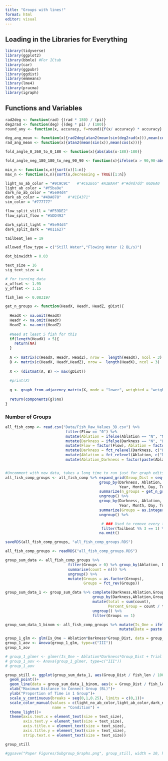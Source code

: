 ```yaml
---
title: "Groups with lines!"
format: html
editor: visual
---
```


## Loading in the Libraries for Everything

```r
library(tidyverse)
library(ggplot2)
library(bbmle) #For ICtab
library(car)
library(ggpubr)
library(ggdist)
library(emmeans)
library(lme4)
library(pracma)
library(igraph)

```


## Functions and Variables

```r
rad2deg <- function(rad) {(rad * 180) / (pi)}
deg2rad <- function(deg) {(deg * pi) / (180)}
round_any <- function(x, accuracy, f=round){f(x/ accuracy) * accuracy}

deg_ang_mean <- function(x){rad2deg(atan2(mean(sin(deg2rad(x))),mean(cos(deg2rad(x)))))}
rad_ang_mean <- function(x){atan2(mean(sin(x)),mean(cos(x)))}

fold_angle_0_360_to_0_180 <- function(x){abs(abs(x-180)-180)}

fold_angle_neg_180_180_to_neg_90_90 <- function(x){ifelse(x > 90,90-abs(90-x),ifelse(x < -90, -90+abs(-90-x), x))}

min_n <- function(x,n){sort(x)[1:n]}
max_n <- function(x,n){sort(x,decreasing = TRUE)[1:n]}

light_no_ab_color = "#9C9C9C"   #"#C62E65" #A1BAA4" #"#d4d7dd" 06D6A0
light_ab_color = "#f5ba9e"
dark_no_ab_color = "#5e94d4"
dark_ab_color = "#49A078"   #"#1E4371"
sim_color = "#777777"

flow_split_still = "#F59DE2"
flow_split_flow = "#5DD492"

dark_split_light = "#5e94d4"
dark_split_dark = "#011627"

tailbeat_len = 19

allowed_flow_type = c("Still Water","Flowing Water (2 BL/s)")

dot_binwidth = 0.03

text_size = 16
sig_text_size = 6

# for turning data
x_offset <- 1.95
y_offset <- 1.15

fish_len <- 0.083197
```

```r
get_n_groups <- function(HeadX, HeadY, HeadZ, gDist){
  
  HeadX <- na.omit(HeadX)
  HeadY <- na.omit(HeadY)
  HeadZ <- na.omit(HeadZ)
  
  #Need at least 5 fish for this
  if(length(HeadX) < 5){
    return(NA)
  }
  
  A <- matrix(c(HeadX, HeadY, HeadZ), nrow =  length(HeadX), ncol = 3)
  B <- matrix(c(HeadX, HeadY,HeadZ), nrow =  length(HeadX), ncol = 3)
  
  X <- (distmat(A, B) <= max(gDist))
  
  #print(X)
  
  g <- graph_from_adjacency_matrix(X, mode = "lower", weighted = "weight")
  
  return(components(g)$no)
}
```


### Number of Groups

```r
all_fish_comp <- read.csv("Data/Fish_Raw_Values_3D.csv") %>% 
                           filter(Flow == "0") %>%
                           mutate(Ablation = ifelse(Ablation == "N", "No Ablation", "Ablated")) %>%
                           mutate(Darkness = ifelse(Darkness == "N", "Light", "Dark")) %>%
                           mutate(Flow = factor(Flow), Ablation = factor(Ablation), Darkness = factor(Darkness)) %>%
                           mutate(Darkness = fct_relevel(Darkness, c("Light","Dark"))) %>%
                           mutate(Ablation = fct_relevel(Ablation, c("No Ablation","Ablated"))) %>%
                           mutate(Ablation_Darkness = factor(paste(Ablation,Darkness,sep=", ")))


#Uncomment with new data, takes a long time to run just for graph edits
all_fish_comp_groups <- all_fish_comp %>% expand_grid(Group_Dist = seq(10,25,1)) %>%
                                          group_by(Darkness, Ablation, Ablation_Darkness,
                                                   Year, Month, Day, Trial, Tailbeat, Frame, Group_Dist) %>%
                                          summarize(n_groups = get_n_groups(Head_X,Head_Y,Head_Z,Group_Dist)) %>%
                                          ungroup() %>%
                                          group_by(Darkness, Ablation, Ablation_Darkness,
                                                   Year, Month, Day, Trial, Tailbeat, Group_Dist) %>%
                                          summarize(Groups = as.integer(mean(n_groups, na.rm = TRUE))) %>%
                                          ungroup() %>%

                                           # ### Used to remove every third point to reduce autocorrelation
                                           filter(Tailbeat %% 3 == 1) %>%
                                          na.omit()

saveRDS(all_fish_comp_groups, "all_fish_comp_groups.RDS")

all_fish_comp_groups <- readRDS("all_fish_comp_groups.RDS")

group_sum_data <- all_fish_comp_groups %>% 
                            filter(Groups > 0) %>% group_by(Ablation, Darkness, Groups, Group_Dist) %>%
                            summarise(count = n()) %>%
                            ungroup() %>%
                            mutate(Groups = as.factor(Groups),
                                   Groups = fct_rev(Groups))

group_sum_data_1 <- group_sum_data %>% complete(Darkness,Ablation,Group_Dist,Groups,fill=list(count=0)) %>%
                                       group_by(Darkness,Ablation,Group_Dist) %>%
                                       mutate(total = sum(count),
                                              Percent_Group = count / total) %>%
                                       ungroup() %>%
                                       filter(Groups == 1)

group_sum_data_1_binom <- all_fish_comp_groups %>% mutate(Is_One = ifelse(Groups == 1, 1, 0)) %>%
                                                   mutate(Date = paste(Year,Month,Day,sep="_"))

group_1_glm <- glm(Is_One ~ Ablation*Darkness*Group_Dist, data = group_sum_data_1_binom, family = "binomial")
group_1_aov <- Anova(group_1_glm, type=c("III"))
group_1_aov

# group_1_glmer <- glmer(Is_One ~ Ablation*Darkness*Group_Dist + Trial + (1|Date), data = group_sum_data_1_binom, family = "binomial")
# group_1_aov <- Anova(group_1_glmer, type=c("III"))
# group_1_aov

group_still <- ggplot(group_sum_data_1, aes(Group_Dist / fish_len / 100, Percent_Group, color = interaction(Ablation, Darkness, sep =", ")))+
  geom_point()+
  geom_line(data = group_sum_data_1_binom, aes(x = Group_Dist / fish_len / 100, y = predict(group_1_glm, type="response")), size = 1) + 
  xlab("Maximum Distance to Connect Group (BL)")+
  ylab("Proportion of Time in 1 Group")+
  scale_y_continuous(breaks = seq(0,1,0.25), limits = c(0,1))+
  scale_color_manual(values = c(light_no_ab_color,light_ab_color,dark_no_ab_color,dark_ab_color),
                     name = "Condition") +
  theme_light()+
  theme(axis.text.x = element_text(size = text_size),
        axis.text.y = element_text(size = text_size),
        axis.title.x = element_text(size = text_size),
        axis.title.y = element_text(size = text_size),
        strip.text.x = element_text(size = text_size))

group_still

#ggsave("Paper Figures/Subgroup_Graphs.png", group_still, width = 10, height = 7)

```


